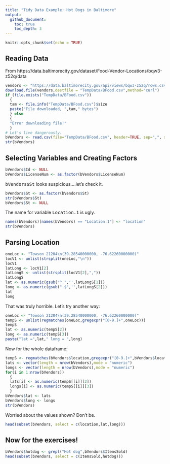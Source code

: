 ```yaml
---
title: "Tidy Data Example: Hot Dogs in Baltimore"
output:   
  github_document:
    toc: true
    toc_depth: 3
---
```


```r
knitr::opts_chunk$set(echo = TRUE)
```

## Reading Data

From https://data.baltimorecity.gov/dataset/Food-Vendor-Locations/bqw3-z52q/data

```r
vendors <- "https://data.baltimorecity.gov/api/views/bqw3-z52q/rows.csv?accessType=DOWNLOAD"
download.file(vendors,destfile = "TempData/BFood.csv",method="curl")
if (file.exists("TempData/BFood.csv"))
  {
  tam <- file.info("TempData/BFood.csv")$size
  paste("File downloaded, ",tam," bytes")
  } else
  {
  "Error downloading file!"
  }
# Let's live dangerously.
bVendors <- read.csv(file="TempData/BFood.csv", header=TRUE, sep=",", stringsAsFactors=FALSE)
str(bVendors)
```

## Selecting Variables and Creating Factors

```r
bVendors$Id <- NULL
bVendors$LicenseNum <- as.factor(bVendors$LicenseNum)
```
<tt>bVendors$St</tt> looks suspicious....let's check it.

```r
bVendors$St <- as.factor(bVendors$St)
str(bVendors$St)
bVendors$St <- NULL
```

The name for variable <tt>Location.1</tt> is ugly.

```r
names(bVendors)[names(bVendors) == "Location.1"] <- "location"
str(bVendors)
```

## Parsing Location

```r
oneLoc <- "Towson 21204\n(39.28540000000, -76.62260000000)"
locV1 <- unlist(strsplit(oneLoc,"\n"))
locV1
latLong <- locV1[2]
latLongS <- unlist(strsplit(locV1[2],","))
latLongS
lat <- as.numeric(gsub("^.",'',latLongS[1]))
long <- as.numeric(gsub(".$",'',latLongS[2]))
lat
long
```

That was truly horrible. Let's try another way:
```r
oneLoc <- "Towson 21204\n(39.28540000000, -76.62260000000)"
tempS <- unlist(regmatches(oneLoc,gregexpr("[0-9.]+",oneLoc)))
tempS
lat <- as.numeric(tempS[2])
long <- as.numeric(tempS[3])
paste("lat =",lat," long = ",long)
```

Now for the whole dataframe:
```r
tempS <- regmatches(bVendors$location,gregexpr("[0-9.]+",bVendors$location))
lats <- vector(length = nrow(bVendors),mode = "numeric")
longs <- vector(length = nrow(bVendors),mode = "numeric")
for(i in 1:nrow(bVendors)) 
  {
  lats[i] <- as.numeric(tempS[[i]][2])
  longs[i] <- as.numeric(tempS[[i]][3])
  }
bVendors$lat <- lats
bVendors$long <- longs
str(bVendors)
```
Worried about the values shown? Don't be.
```r
head(subset(bVendors, select = c(location,lat,long)))
```

## Now for the exercises!

```r
bVendors$hotdog <- grepl("Hot dog",bVendors$ItemsSold)
head(subset(bVendors, select = c(ItemsSold,hotdog)))
```


